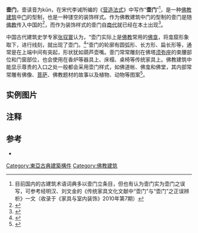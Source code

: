 '''壸门'''，壸读音为kǔn，在宋代李诫所编的《[[营造法式|营造法式]]》中写作“'''壶门'''”<ref>目前国内的古建筑术语词典多以壸门立条目，但也有认为壸门实为壶门之误写，可参考经明汉、刘文金的《传统家具文化文献中“壶门”与“壶门”之正误辨析》一文（收录于《家具与室内装饰》2010年第7期）</ref>，是一种[[佛教建筑|佛教建筑]]中[[門_(建築物)|门]]的型制，也是一种镂空的装饰样式。作为佛教建筑中门的型制的壸门是随[[佛教|佛教]]传入中国的<ref>{{cite book |author= 张驭寰 |title= 《古塔实录》|year=2011|publisher= 华中科技大学出版社|location= |language= |isbn= |pages=182 |quote=它是随佛教传入我国的，在我国佛塔中非常普遍 }}</ref>，而作为装饰样式的壸门自[[商代|商代]]就已经在本土出现<ref>{{cite book |author= 胡文彦 |title= 《中国家具鉴定与欣赏》|year=1994|publisher= 上海古籍出版社|location= |language= |isbn= |pages=8 |quote=辽宁义县出土的俎腿上，初见壸门轮廓，这是所见最早的壸门装饰。这一装饰纹样自商代出现，一直被延用了几千年 }}</ref>。

中国古代建筑史学专家[[张驭寰|张驭寰]]认为，“壶门实际上是[[佛教|佛教]]常用的[[佛龛|佛龛]]，将龛窟形象取下，进行线刻，就出现了壶门。<ref>{{cite book |author= 张驭寰 |title= 《中国佛教寺院建筑讲座》|year=2008|publisher= 当代中国出版社 |pages=310 }}</ref>”壸门的轮廓有圆弧形、长方形、扁长形等，通常是在上端中间有突起，形状犹如葫芦壶嘴。壸门常常雕刻在佛塔[[须弥座|须弥座]]的束腰部位和门窗部位，也会使用在香炉等器具上、床榻、桌椅等传统家具上。佛教建筑中能显示尊贵的入口之处一般都会采用壶门样式，如佛道帐、佛龛和佛堂，其内部常常雕有佛像、[[菩萨|菩萨]]、佛教题材的故事以及植物、动物等图案<ref>{{cite book |author=施宣圆 | coauthors =王有为 |title= 《中国文化辞典》|year=1987|publisher=上海社会科学院出版社|location= |language= |isbn= |pages=616 |quote= }}</ref>。

== 实例图片 ==
{{Gallery
|width = 300
|height = 
|lines = 1
|File:瑞岩净土寺塔的壸门.PNG|瑞岩[[净土寺塔|净土寺塔]]的壸门
|File:带壸门的香炉.jpg|有壸门样式的香炉
|File:佛道帐的壶门.jpg|有壸门的佛道帐
|File:甲辰巷砖塔的壸门.jpg|[[甲辰巷砖塔|甲辰巷砖塔]]的壸门
|File:嵩岳寺塔的壸门.jpg|[[嵩岳寺塔|嵩岳寺塔]]的并列壸门，内部雕有狮子
|File:Erling_Pagoda_20130908_103630.jpg|[[二灵塔|二灵塔]]的壸门，内部刻有佛像
|File:唐人宫乐图中的壸门案.PNG|唐《宫乐图》中的壸门床
}}

== 注释 ==
<references/>

== 参考 ==
* {{cite book |author=王效青主编 |title= 《中国古建筑术语词典》 |publisher=山西人民出版社 |year= 1996|pages= 342}}


[[Category:東亞古典建築構件|Category:東亞古典建築構件]]
[[Category:佛教建筑|Category:佛教建筑]]